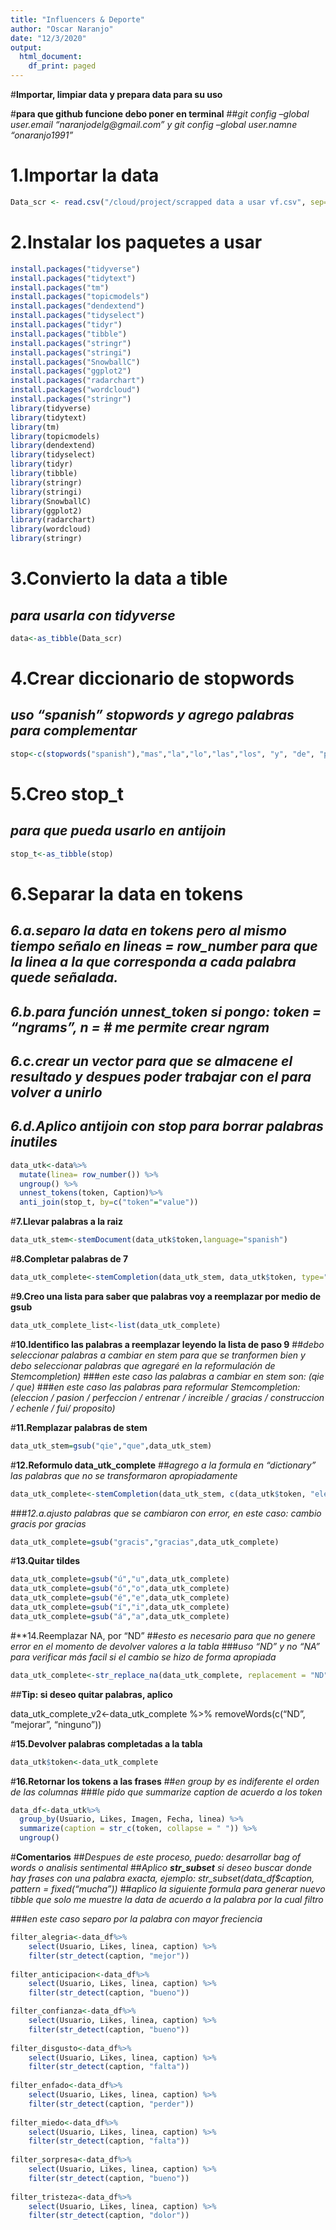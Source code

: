 ```yaml
---
title: "Influencers & Deporte"
author: "Oscar Naranjo"
date: "12/3/2020"
output:
  html_document:
    df_print: paged
---
```

#**Importar, limpiar data y prepara data para su uso**

#**para que github funcione debo poner en terminal**
##*git config --global user.email "naranjodelg@gmail.com" y git config --global user.namne "onaranjo1991"*

# 1.Importar la data
```r
Data_scr <- read.csv("/cloud/project/scrapped data a usar vf.csv", sep=";", stringsAsFactors=FALSE)
```

# 2.Instalar los paquetes a usar
```r
install.packages("tidyverse")
install.packages("tidytext")
install.packages("tm")
install.packages("topicmodels")
install.packages("dendextend")
install.packages("tidyselect")
install.packages("tidyr")
install.packages("tibble")
install.packages("stringr")
install.packages("stringi")
install.packages("SnowballC")
install.packages("ggplot2")
install.packages("radarchart")
install.packages("wordcloud")
install.packages("stringr")
library(tidyverse)
library(tidytext)
library(tm)
library(topicmodels)
library(dendextend)
library(tidyselect)
library(tidyr)
library(tibble)
library(stringr)
library(stringi)
library(SnowballC)
library(ggplot2)
library(radarchart)
library(wordcloud)
library(stringr)
```

# **3.Convierto la data a tible** 
## *para usarla con tidyverse*
```r
data<-as_tibble(Data_scr)
```

# **4.Crear diccionario de stopwords**
## *uso "spanish" stopwords y agrego palabras para complementar*

```r
stop<-c(stopwords("spanish"),"mas","la","lo","las","los", "y", "de", "por", "que", "es", "ya", "q", "a", "ah", "ha", "al", "da", "una", "uno", "e", "o", "u", "este", "esta","mi")
```

# **5.Creo stop_t** 
## *para que pueda usarlo en antijoin*

```r
stop_t<-as_tibble(stop) 
```

# **6.Separar la data en tokens**
## *6.a.separo la data en tokens pero al mismo tiempo señalo en lineas = row_number para que la linea a la que corresponda a cada palabra quede señalada.*

## *6.b.para función unnest_token si pongo: token = "ngrams", n = # me permite crear ngram*

## *6.c.crear un vector para que se almacene el resultado y despues poder trabajar con el para volver a unirlo*

## *6.d.Aplico antijoin con stop para borrar palabras inutiles*

```r
data_utk<-data%>%
  mutate(linea= row_number()) %>%
  ungroup() %>%
  unnest_tokens(token, Caption)%>%
  anti_join(stop_t, by=c("token"="value"))
```

#**7.Llevar palabras a la raiz**

```r
data_utk_stem<-stemDocument(data_utk$token,language="spanish")
```

#**8.Completar palabras de 7**
```r
data_utk_complete<-stemCompletion(data_utk_stem, data_utk$token, type="shortest")
```

#**9.Creo una lista para saber que palabras voy a reemplazar por medio de gsub**
```r
data_utk_complete_list<-list(data_utk_complete)
```

#**10.Identifico las palabras a reemplazar leyendo la lista de paso 9**
##*debo seleccionar palabras a cambiar en stem para que se tranformen bien y debo seleccionar palabras que agregaré en la reformulación de Stemcompletion)*
###*en este caso las palabras a cambiar en stem son: (qie / que)*
###*en este caso las palabras para reformular Stemcompletion: (eleccion / pasion / perfeccion / entrenar / increible / gracias / construccion / echenle / fui/ proposito)*

#**11.Remplazar palabras de stem**
```r
data_utk_stem=gsub("qie","que",data_utk_stem)
```

#**12.Reformulo data_utk_complete**
##*agrego a la formula en "dictionary" las palabras que no se transformaron apropiadamente*
```r
data_utk_complete<-stemCompletion(data_utk_stem, c(data_utk$token, "eleccion", "pasion", "perfeccion", "entrenar", "increible", "gracias", "construccion", "echenle", "fui", "proposito"), type="shortest")
```

###*12.a.ajusto palabras que se cambiaron con error, en este caso: cambio gracis por gracias*
```r
data_utk_complete=gsub("gracis","gracias",data_utk_complete)
```

#**13.Quitar tildes**
```r
data_utk_complete=gsub("ú","u",data_utk_complete)
data_utk_complete=gsub("ó","o",data_utk_complete)
data_utk_complete=gsub("é","e",data_utk_complete)
data_utk_complete=gsub("í","i",data_utk_complete)
data_utk_complete=gsub("á","a",data_utk_complete)
```

#**14.Reemplazar NA, por "ND"
##*esto es necesario para que no genere error en el momento de devolver valores a la tabla*
###*uso "ND" y no "NA" para verificar más facil si el cambio se hizo de forma apropiada*
```r
data_utk_complete<-str_replace_na(data_utk_complete, replacement = "ND")
```

##**Tip: si deseo quitar palabras, aplico**

data_utk_complete_v2<-data_utk_complete %>%
   removeWords(c("ND", "mejorar", "ninguno"))


#**15.Devolver palabras completadas a la tabla**
```r
data_utk$token<-data_utk_complete
```

#**16.Retornar los tokens a las frases** 
##*en group by es indiferente el orden de las columnas*
###*le pido que summarize caption de acuerdo a los token*
```r
data_df<-data_utk%>% 
  group_by(Usuario, Likes, Imagen, Fecha, linea) %>% 
  summarize(caption = str_c(token, collapse = " ")) %>%
  ungroup()  
```

#**Comentarios**
##*Despues de este proceso, puedo: desarrollar bag of words o analisis sentimental*
##*Aplico __str_subset__ si deseo buscar donde hay frases con una palabra exacta, ejemplo: str_subset(data_df$caption, pattern = fixed("mucha"))* 
##*aplico la siguiente formula para generar nuevo tibble que solo me muestre la data de acuerdo a la palabra por la cual filtro*

###*en este caso separo por la palabra con mayor freciencia*
```r
filter_alegria<-data_df%>%
    select(Usuario, Likes, linea, caption) %>%   
    filter(str_detect(caption, "mejor"))
    
filter_anticipacion<-data_df%>%
    select(Usuario, Likes, linea, caption) %>%   
    filter(str_detect(caption, "bueno"))

filter_confianza<-data_df%>%
    select(Usuario, Likes, linea, caption) %>%   
    filter(str_detect(caption, "bueno"))
    
filter_disgusto<-data_df%>%
    select(Usuario, Likes, linea, caption) %>%   
    filter(str_detect(caption, "falta"))
    
filter_enfado<-data_df%>%
    select(Usuario, Likes, linea, caption) %>%   
    filter(str_detect(caption, "perder"))
    
filter_miedo<-data_df%>%
    select(Usuario, Likes, linea, caption) %>%   
    filter(str_detect(caption, "falta"))
    
filter_sorpresa<-data_df%>%
    select(Usuario, Likes, linea, caption) %>%   
    filter(str_detect(caption, "bueno"))
    
filter_tristeza<-data_df%>%
    select(Usuario, Likes, linea, caption) %>%   
    filter(str_detect(caption, "dolor"))
```

    